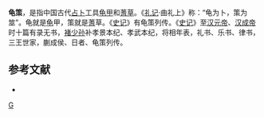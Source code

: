 {{no footnotes|time=2018-05-10T14:09:21+00:00}}
{{refimprove|time=2018-05-10T14:09:21+00:00}}
'''龟策'''，是指中国古代[[占卜|占卜]]工具[[龟甲|龟甲]]和[[蓍草|蓍草]]。《[[礼记|礼记]]·曲礼上》称：“龟为卜，策为筮”。龟就是[[龟|龟]]甲，策就是[[蓍|蓍]]草。《[[史记|史记]]》有龟策列传。《[[史记|史记]]》至[[汉元帝|汉元帝]]、[[汉成帝|汉成帝]]时十篇有录无书，[[褚少孙|褚少孙]]补孝景本纪、孝武本纪，将相年表，礼书、乐书、律书，三王世家，蒯成侯、日者、龟策列传。

==参考文献==
*{{wikisource history|史記|128|龜策}}

[[category:術數|G]]